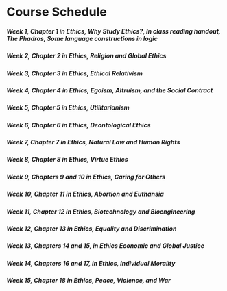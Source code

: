# Course Schedule

##### Week 1, Chapter 1 in *Ethics*, *Why Study Ethics?*, In class reading handout, *The Phadros*, Some language constructions in logic {-}

##### Week 2, Chapter 2 in *Ethics*, Religion and Global Ethics {-}

##### Week 3, Chapter 3 in *Ethics*, Ethical Relativism {-}

##### Week 4, Chapter 4 in *Ethics*, Egoism, Altruism, and the Social Contract {-}

##### Week 5, Chapter 5 in *Ethics*, Utilitarianism {-}

##### Week 6, Chapter 6 in *Ethics*, Deontological Ethics {-}

##### Week 7, Chapter 7 in *Ethics*, Natural Law and Human Rights {-}

##### Week 8, Chapter 8 in *Ethics*, Virtue Ethics {-}

##### Week 9, Chapters 9 and 10 in *Ethics*, Caring for Others {-}

##### Week 10, Chapter 11 in *Ethics*, Abortion and Euthansia {-}

##### Week 11, Chapter 12 in *Ethics*, Biotechnology and Bioengineering {-}

##### Week 12, Chapter 13 in *Ethics*, Equality and Discrimination {-}

##### Week 13, Chapters 14 and 15, in *Ethics* Economic and Global Justice {-}

##### Week 14, Chapters 16 and 17, in *Ethics*, Individual Morality {-}

##### Week 15, Chapter 18 in *Ethics*, Peace, Violence, and War {-}
